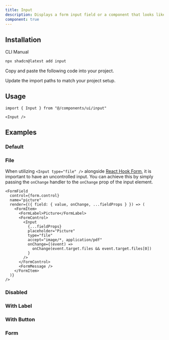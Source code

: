 ```yaml
---
title: Input
description: Displays a form input field or a component that looks like an input field.
component: true
---
```


<ComponentPreview
  name="input-demo"
  className="[&_input]:max-w-xs"
  description="A form input component."
/>

## Installation

<Tabs defaultValue="cli">

<TabsList>
  <TabsTrigger value="cli">CLI</TabsTrigger>
  <TabsTrigger value="manual">Manual</TabsTrigger>
</TabsList>
<TabsContent value="cli">

```bash
npx shadcn@latest add input
```

</TabsContent>

<TabsContent value="manual">

<Steps>

<Step>Copy and paste the following code into your project.</Step>

<ComponentSource name="input" />

<Step>Update the import paths to match your project setup.</Step>

</Steps>

</TabsContent>

</Tabs>

## Usage

```tsx
import { Input } from "@/components/ui/input"
```

```tsx
<Input />
```

## Examples

### Default

<ComponentPreview
  name="input-demo"
  className="[&_input]:max-w-xs"
  description="A form input component."
/>

### File

<ComponentPreview
  name="input-file"
  className="[&_input]:max-w-xs"
  description="A file input component."
/>

When utilizing `<Input type="file" />` alongside [React Hook Form](https://www.react-hook-form.com/), it is important to have an uncontrolled input. You can achieve this by simply passing the `onChange` handler to the `onChange` prop of the input element.

```tsx
<FormField
  control={form.control}
  name="picture"
  render={({ field: { value, onChange, ...fieldProps } }) => (
    <FormItem>
      <FormLabel>Picture</FormLabel>
      <FormControl>
        <Input
          {...fieldProps}
          placeholder="Picture"
          type="file"
          accept="image/*, application/pdf"
          onChange={(event) =>
            onChange(event.target.files && event.target.files[0])
          }
        />
      </FormControl>
      <FormMessage />
    </FormItem>
  )}
/>
```

### Disabled

<ComponentPreview
  name="input-disabled"
  className="[&_input]:max-w-xs"
  description="A disabled input component."
/>

### With Label

<ComponentPreview
  name="input-with-label"
  className="[&_input]:max-w-xs"
  description="An input component with a label."
/>

### With Button

<ComponentPreview
  name="input-with-button"
  className="[&_input]:max-w-xs"
  description="An input component with a button."
/>

### Form

<ComponentPreview name="input-form" />
